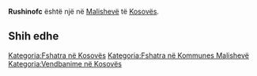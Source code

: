 {{Fshat në 
 | Emri                = Rushinofc
 | EmriAlt                = 
 | NAME_SHORT_FORM=      
 | NAME_GENERIC=      
 | NAME_SORT_NAME_RO=      RUSHINOFC
 | FULL_NAME_RO = Rushinofc
 | FULL_NAME_ND_RO=Rushinofc
 | SORT_NAME_RG=RUSHINOFC
 | FULL_NAME_RG=Rushinofc
 | FULL_NAME_ND_RG=Rushinofc
 | SRP_NAME_SHORT_FORM=      
 | SRP_NAME_GENERIC=      
 | SRP_NAME_SORT_NAME_RO=      
 | SRP_FULL_NAME_RO = 
 | SRP_FULL_NAME_ND_RO=
 | SRP_SORT_NAME_RG=
 | SRP_FULL_NAME_RG=
 | SRP_FULL_NAME_ND_RG=
 | Emri (Rasa dhanore) = 
 | Figura              = 
 | Shteti              = Kosovo
 | Komuna              = Malishevë
 | Kodi postar         = 
 | Sipërfaqja          = 

 | Popullsia           = 

 | Regj. i popullsisë  = 
 | Dend. e popullsisë  = 
 | Faqja zyrtare       = 
 <!--- Koordinatat ----> 
 | Gjerësia            = 42.521389
 | Gjatësia            = 20.935833
 | Lartësia            = 
}}
'''Rushinofc''' është një [[]] në [[Malishevë]] të [[Kosovës]].

<!-- == Gjeografia == -->
<!-- == Historia == -->
<!-- == Demografia == -->
== Shih edhe ==
{{Komuna Malishevë}}
{{Kosovo-Administrata-Cung}}

[[Kategoria:Fshatra në Kosovës]]
[[Kategoria:Fshatra në Kommunes Malishevë]]
[[Kategoria:Vendbanime në Kosovës]]